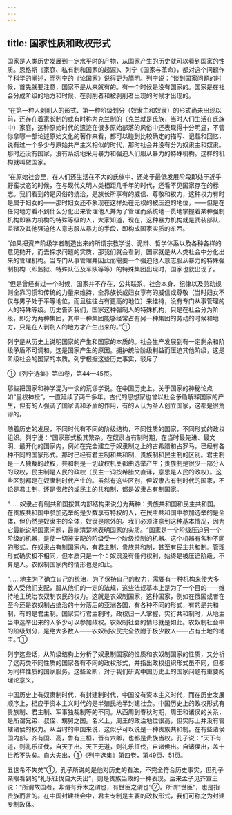 ```yaml
---
---
---
```

title: 国家性质和政权形式
---



国家是人类历史发展到一定水平时的产物，从国家产生的历史就可以看到国家的性质。恩格斯《家庭、私有制和国家的起源》、列宁《国家与革命》，都对这个问题作了科学的阐述，而列宁的《论国家》说得更为简明。列宁说：“谈到国家问题的时候，首先就要注意，国家不是从来就有的。有一个时候是没有国家的。国家是在社会分成阶级的地方和时候、在剥削者和被剥削者出现的时候才出现的。

“在第一种人剥削人的形式、第一种阶级划分（奴隶主和奴隶）的形式尚未出现以前，还存在着家长制的或有时称为克兰制的（克兰就是氏族，当时人们生活在氏族中）家庭，这种原始时代的遗迹在很多原始部落的风俗中还表现得十分明显，不管你拿哪一部论述原始文化的著作来看，都可以碰到比较确定的描写、记载和回忆，说有过一个多少与原始共产主义相似的时代，那时社会并没有分为奴隶主和奴隶。那时还没有国家，没有系统地采用暴力和强迫人们服从暴力的特殊机构。这样的机构就叫做国家。

“在原始社会里，在人们还生活在不大的氏族中、还处于最低发展阶段即处于近乎野蛮状态的时候，在与现代文明人类相距几千年的时代，还看不见国家存在的标志。我们看到的是风俗的统治，是族长所享有的威信、尊敬和权力，这种权力有时是属于妇女的——那时妇女还不象现在这样处在无权的被压迫的地位，——但是在任何地方看不到什么分化出来管理他人并为了管理而系统地一贯地掌握着某种强制机构即暴力机构的特殊等级的人，大家知道，现在，这种暴力机构就是武装部队、监狱及其他强迫他人意志服从暴力的手段，即构成国家实质的东西。

“如果把资产阶级学者制造出来的所谓宗教学说、诡辩、哲学体系以及各种各样的意见抛开，而去探求问题的实质，那我们就会看到，国家就是从人类社会中分化出来的管理机构。当专门从事管理并因此而需要一个强迫他人意志服从暴力的特殊强制机构（即监狱、特殊队伍及军队等等）的特殊集团出现时，国家也就出现了。

“但是曾经有过一个时候，国家并不存在，公共联系、社会本身、纪律以及劳动规则全靠习惯和传统的力量来维持，全靠族长或妇女享有的威信或尊敬（当时妇女不仅与男子处于平等地位，而且往往占有更高的地位）来维持，没有专门从事管理的人的特殊等级。历史告诉我们，国家这种强制人的特殊机构，只是在社会分为阶级，即分为两种集团，其中一种集团能够经常占有另一种集团的劳动的时候和地方，只是在人剥削人的地方才产生出来的。”①

列宁是从历史上说明国家的产生和国家的本质的。社会生产发展到有一定剩余和阶级矛盾不可调和，这是国家产生的原因。拥护统治阶级利益而压迫其他阶级，这是阶级社会的国家的本质。列宁根据这些历史事实，驳斥了

①《列宁选集》第四卷，第44—45页。

那些把国家和神学混为一谈的荒谬学说。在中国历史上，关于国家的神秘论点如“皇权神授”，一直延续了两千多年。古代的思想家也曾以社会矛盾解释国家的产生，但有的人强调了国家调和矛盾的作用，有的人认为圣人创立国家，这都是很荒谬的。

随着历史的发展，不同时代有不同的阶级结构，不同性质的国家，不同形式的政权组织。列宁说：“国家形式极其繁杂。在奴隶占有制时期，在当时最先进、最文明、最开化的国家内，例如在完全建立于奴隶制之上的古希腊和占罗马，已经有各种不同的国家形式。那时已经有君主制和共和制、贵族制和民主制的区别。君主制是一人独裁的政权，共和制是一切政权机关都由选举产生；贵族制是很少一部分人的政权，民主制是人民的政权（民主一词按希腊文直译，意思是人民的政权）。这些区别都是在奴隶制时代产生的。虽然有这些区别，但奴隶占有制时代的国家，不论是君主制，还是贵族的或民主的共和制，都是奴隶占有制国家。

“……奴隶占有制共和国按其内部结构来说分为两种：贵族共和国和民主共和国。在贵族共和国中参加选举的是少数享有特权的人，在民主共和国中参加选举的是全体，但仍然是奴隶主的全体，奴隶是除外的。我们必须注意到这种基本情况，因为它最能说明国家问题，最能清楚地表明国家的实质。“国家是一个阶级压迫另一个阶级的机器，是使一切被支配的阶级受一个阶级控制的机器。这个机器有各种不同的形式。在奴隶占有制国家内，有君主制，贵族共和制，甚至有民主共和制。管理形式确实极不相同，但本质只是一个：奴隶没有任何权利，始终是被压迫阶级，不算是人。农奴制国家内的情形也是如此。

“……地主为了确立自己的统治，为了保持自己的权力，需要有一种机构来使大多数人受他们支配，服从他们的一定的法规，这些法规基本上是为了一个目的——维持地主统治农奴制农民的权力。这就是农奴制国家，这种国家，例如在俄国或者在至今还是农奴制占统治的十分落后的亚洲各国，有各种不同的形式，有的是共和制，有的是君主制。国家实行君主制时，政权归一人掌握，实行共和制时，从地主当中选举出来的人多少可以参加政权。农奴制社会的情形就是如此。农奴制社会中的阶级划分，是绝大多数人——农奴制农民完全依附于极少数人——占有土地的地主。”①

列宁这些话，从阶级结构上分析了奴隶制国家的性质和农奴制国家的性质，又分析了这两类不同性质的国家各有不同的政权形式，并指出政权组织形式虽不同，但都为同样性质的国家服务。这些论断，对于我们研究中国历史上的国家问题有重要的理论意义。

中国历史上有奴隶制时代，有封建制时代，中国没有资本主义时代，而在历史发展顺序上，相应于资本主义时代的是半殖民地半封建社会。中国历史上的政权形式有贵族制、君主制、军事独裁制等的不同。从西周到春秋时期，周王和诸侯的关系，是所谓兄弟、叔侄、甥舅之国。名义上，周王的政治地位很高，但实际上并没有管辖诸侯的权力。从当时的中国来说，这似乎可以说是一种贵族共和制。在有些诸侯国内部，齐有国、高，鲁有三桓，晋有六卿，也都是贵族当权。孔子说：“天下有道，则礼乐征伐，自天子出。天下无道，则礼乐征伐，自诸侯出。自诸侯出，盖十世希不失矣。自大夫出，①《列宁选集》第四卷，第49页、51页。

五世希不失矣”①。孔子所说的是他对历史的看法，不完全符合历史事实，但孔子亲眼看到的“礼乐征伐自大夫出”，则是贵族当政的一种表现。后来孟子见齐宣王说：“所谓故国者，非谓有乔木之谓也，有世臣之谓也”②。所谓“世臣”，也是指贵族而言的。在中国封建社会中，君主专制是主要的政权形式，我们可称之为封建专制政体。